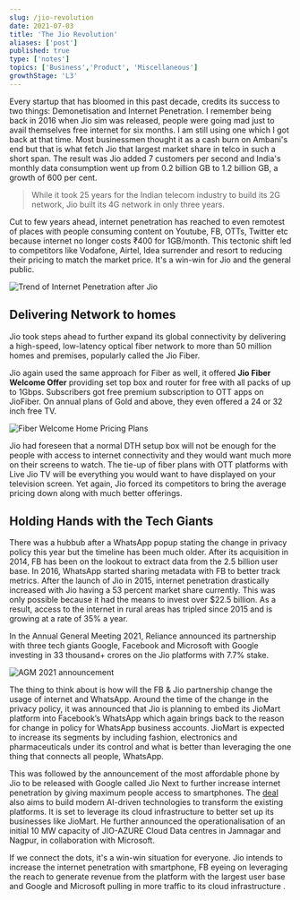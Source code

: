 ```yaml
---
slug: /jio-revolution
date: 2021-07-03
title: 'The Jio Revolution'
aliases: ['post']
published: true
type: ['notes']
topics: ['Business','Product', 'Miscellaneous']
growthStage: 'L3'
---
```



Every startup that has bloomed in this past decade, credits its success to two things: Demonetisation and Internet Penetration. I remember being back in 2016 when Jio sim was released, people were going mad just to avail themselves free internet for six months. I am still using one which I got back at that time. Most businessmen thought it as a cash burn on Ambani's end but that is what fetch Jio that largest market share in telco in such a short span. The result was Jio added 7 customers per second and India's monthly data consumption went up from 0.2 billion GB to 1.2 billion GB, a growth of 600 per cent.

> While it took 25 years for the Indian telecom industry to build its 2G network, Jio built its 4G network in only three years.

Cut to few years ahead, internet penetration has reached to even remotest of places with people consuming content on Youtube, FB, OTTs, Twitter etc because internet no longer costs ₹400 for 1GB/month. This tectonic shift led to competitors like Vodafone, Airtel, Idea surrender and resort to reducing their pricing to match the market price. It's a win-win for Jio and the general public.

![Trend of Internet Penetration after Jio](./images/internet.png)

## Delivering Network to homes

Jio took steps ahead to further expand its global connectivity by delivering a high-speed, low-latency optical fiber network to more than 50 million homes and premises, popularly called the Jio Fiber.

Jio again used the same approach for Fiber as well, it offered **Jio Fiber Welcome Offer** providing  set top box and router for free with all packs of up to 1Gbps. Subscribers got free premium subscription to OTT apps on JioFiber. On annual plans of Gold and above, they even offered a 24 or 32 inch free TV.

![Fiber Welcome Home Pricing Plans](./images/fiber.png)

Jio had foreseen that a normal DTH setup box will not be enough for the people with access to internet connectivity and they would want much more on their screens to watch. The tie-up of fiber plans with OTT platforms with Live Jio TV will be everything you would want to have displayed on your television screen. Yet again, Jio forced its competitors to bring the average pricing down along with much better offerings.

## Holding Hands with the Tech Giants

There was a hubbub after a WhatsApp popup stating the change in privacy policy this year but the timeline has been much older. After its acquisition in 2014, FB has been on the lookout to extract data from the 2.5 billion user base. In 2016, WhatsApp started sharing metadata with FB to better track metrics. After the launch of Jio in 2015, internet penetration drastically increased with Jio having a 53 percent market share currently. This was only possible because it had the means to invest over $22.5 billion. As a result, access to the internet in rural areas has tripled since 2015 and is growing at a rate of 35% a year.

In the Annual General Meeting 2021, Reliance announced its partnership with three tech giants Google, Facebook and Microsoft with Google investing in 33 thousand+ crores on the Jio platforms with 7.7% stake.

![AGM 2021 announcement](./images/agm.png)

The thing to think about is how will the FB & Jio partnership change the usage of internet and WhatsApp. Around the time of the change in the privacy policy, it was announced that Jio is planning to embed its JioMart platform into Facebook’s WhatsApp which again brings back to the reason for change in policy for WhatsApp business accounts. JioMart is expected to increase its segments by including fashion, electronics and pharmaceuticals under its control and what is better than leveraging the one thing that connects all people, WhatsApp.

This was followed by the announcement of the most affordable phone by Jio to be released with Google called Jio Next to further increase internet penetration by giving maximum people access to smartphones. The [deal](https://economictimes.indiatimes.com/tech/information-tech/reliance-jio-deal-can-earn-google-cloud-1-billion-in-revenue/articleshow/84066600.cms) also aims to build modern AI-driven technologies to transform the existing platforms. It is set to leverage its cloud infrastructure to better set up its businesses like JioMart.  He further announced the operationalisation of an initial 10 MW capacity of JIO-AZURE Cloud Data centres in Jamnagar and Nagpur, in collaboration with Microsoft.

If we connect the dots, it's a win-win situation for everyone. Jio intends to increase the internet penetration with smartphone, FB eyeing on leveraging the reach to generate revenue from the platform with the largest user base and Google and Microsoft pulling in more traffic to its cloud infrastructure .